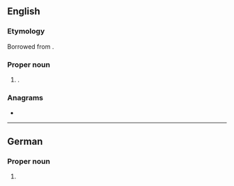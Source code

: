 ==English==

===Etymology===
Borrowed from {{bor|en|de|Ahaus}}.

===Proper noun===
{{en-proper noun}}

# {{place|en|town|s/North Rhine-Westphalia|c/Germany}}.

===Anagrams===
* {{anagrams|en|a=aahsu|Hausa}}

----

==German==
{{wikipedia}}
{{wikipedia|lang=de}}

===Proper noun===
{{de-proper noun|toponym}}

# {{place|de|town|s/North Rhine-Westphalia|c/Germany|t1=Ahaus}}